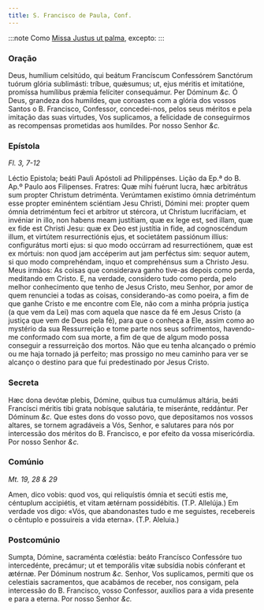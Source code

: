 ```yaml
---
title: S. Francisco de Paula, Conf.
---
```



:::note
Como [Missa Justus ut palma](/missal/comum/15confessoresnaopontifices2), excepto:
:::

### Oração

<div class="grid grid-cols-2 gap-5">
  <span class="text-justify">
    Deus, humílium celsitúdo, qui beátum Francíscum Confessórem Sanctórum tuórum
    glória sublimásti: tríbue, quǽsumus; ut, ejus méritis et imitatióne,
    promíssa humílibus prǽmia felíciter consequámur. Per Dóminum <em>&c.</em>
  </span>
  <span class="text-justify">
    Ó Deus, grandeza dos humildes, que coroastes com a glória dos vossos Santos
    o B. Francisco, Confessor, concedei-nos, pelos seus méritos e pela imitação
    das suas virtudes, Vos suplicamos, a felicidade de conseguirmos as
    recompensas prometidas aos humildes. Por nosso Senhor <em>&c.</em>
  </span>
</div>

### Epístola

_Fl. 3, 7-12_

<div class="grid grid-cols-2 gap-5">
  <span class="text-justify">
    Léctio Epistola; beáti Pauli Apóstoli ad Philippénses.
  </span>
  <span class="text-justify">
    Lição da Ep.ª do B. Ap.º Paulo aos Filipenses.
  </span>
  <span class="text-justify">
    Fratres: Quæ mihi fuérunt lucra, hæc arbitrátus sum propter Christum
    detriménta. Verúmtamen exístimo ómnia detriméntum esse propter eminéntem
    sciéntiam Jesu Christi, Dómini mei: propter quem ómnia detriméntum feci et
    arbitror ut stércora, ut Christum lucrifáciam, et invéniar in illo, non
    habens meam justítiam, quæ ex lege est, sed illam, quæ ex fide est Christi
    Jesu: quæ ex Deo est justítia in fide, ad cognoscéndum illum, et virtútem
    resurrectiónis ejus, et societátem passiónum illíus: configurátus morti
    ejus: si quo modo occúrram ad resurrectiónem, quæ est ex mórtuis: non quod
    jam accéperim aut jam perféctus sim: sequor autem, si quo modo comprehéndam,
    inquo et comprehénsus sum a Christo Jesu.
  </span>
  <span class="text-justify">
    Meus irmãos: As coisas que considerava ganho tive-as depois como perda,
    meditando em Cristo. E, na verdade, considero tudo como perda, pelo melhor
    conhecimento que tenho de Jesus Cristo, meu Senhor, por amor de quem
    renunciei a todas as coisas, considerando-as como poeira, a fim de que ganhe
    Cristo e me encontre com Ele, não com a minha própria justiça (a que vem da
    Lei) mas com aquela que nasce da fé em Jesus Cristo (a justiça que vem de
    Deus pela fé), para que o conheça a Ele, assim como ao mystério da sua
    Ressurreição e tome parte nos seus sofrimentos, havendo-me conformado com
    sua morte, a fim de que de algum modo possa conseguir a ressurreição dos
    mortos. Não que eu tenha alcançado o prémio ou me haja tornado já perfeito;
    mas prossigo no meu caminho para ver se alcanço o destino para que fui
    predestinado por Jesus Cristo.
  </span>
</div>

### Secreta

<div class="grid grid-cols-2 gap-5">
  <span class="text-justify">
    Hæc dona devótæ plebis, Dómine, quibus tua cumulámus altária, beáti
    Francísci méritis tibi grata nobísque salutária, te miseránte, reddántur.
    Per Dóminum <em>&c.</em>
  </span>
  <span class="text-justify">
    Que estes dons do vosso povo, que depositamos nos vossos altares, se tornem
    agradáveis a Vós, Senhor, e salutares para nós por intercessão dos méritos
    do B. Francisco, e por efeito da vossa misericórdia. Por nosso Senhor
    <em>&c.</em>
  </span>
</div>

### Comúnio

_Mt. 19, 28 & 29_

<div class="grid grid-cols-2 gap-5">
  <span class="text-justify">
    Amen, dico vobis: quod vos, qui reliquístis ómnia et secúti estis me,
    céntuplum accipiétis, et vitam ætérnam possidébitis. (T.P. Allelúja.)
  </span>
  <span class="text-justify">
    Em verdade vos digo: «Vós, que abandonastes tudo e me seguistes, recebereis
    o cêntuplo e possuireis a vida eterna». (T.P. Aleluia.)
  </span>
</div>

### Postcomúnio

<div class="grid grid-cols-2 gap-5">
  <span class="text-justify">
    Sumpta, Dómine, sacraménta cœléstia: beáto Francísco Confessóre tuo
    intercedénte, precámur; ut et temporális vitæ subsídia nobis cónferant et
    ætérnæ. Per Dóminum nostrum <em>&c.</em>
  </span>
  <span class="text-justify">
    Senhor, Vos suplicamos, permiti que os celestiais sacramentos, que acabámos
    de receber, nos consigam, pela intercessão do B. Francisco, vosso Confessor,
    auxílios para a vida presente e para a eterna. Por nosso Senhor <em>&c.</em>
  </span>
</div>
